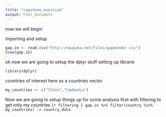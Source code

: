 ```yaml
---
title: "capstone_exercise"
output: html_document
---
```

now we will begin

importing and setup
```r

gap.in <- read.csv("http://naupaka.net/files/gapminder.csv")
View(gap.in)
```

ok now we are going to setup the dplyr stuff setting up librarie

```r
library(dplyr)
```
countries of interest here as a countries vector
``` r
my_countries <- c("China","Cambodia")
```

Now we are going to setup things up for some analysis first with filtering to get only my countries
```{r filtering
}
gap.in %>%
filter(country %in% my_countries) -> country_data
```
